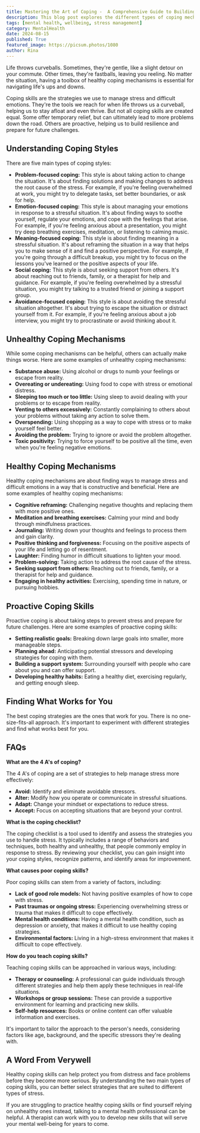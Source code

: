 ```yaml
---
title: Mastering the Art of Coping -  A Comprehensive Guide to Building Healthy Mechanisms
description: This blog post explores the different types of coping mechanisms, highlighting the difference between healthy and unhealthy coping strategies. It provides a comprehensive guide to building a toolbox of healthy coping skills to manage stress and difficult emotions.
tags: [mental health, wellbeing, stress management]
category: MentalHealth
date: 2024-08-15
published: True
featured_image: https://picsum.photos/1080
author: Rina
---
```



Life throws curveballs. Sometimes, they're gentle, like a slight detour on your commute. Other times, they're fastballs, leaving you reeling.  No matter the situation, having a toolbox of healthy coping mechanisms is essential for navigating life's ups and downs. 

Coping skills are the strategies we use to manage stress and difficult emotions. They're the tools we reach for when life throws us a curveball, helping us to stay afloat and even thrive. But not all coping skills are created equal. Some offer temporary relief, but can ultimately lead to more problems down the road. Others are proactive, helping us to build resilience and prepare for future challenges.

## Understanding Coping Styles

There are five main types of coping styles:

* **Problem-focused coping:** This style is about taking action to change the situation. It's about finding solutions and making changes to address the root cause of the stress. For example, if you're feeling overwhelmed at work, you might try to delegate tasks, set better boundaries, or ask for help.
* **Emotion-focused coping:** This style is about managing your emotions in response to a stressful situation. It's about finding ways to soothe yourself, regulate your emotions, and cope with the feelings that arise. For example, if you're feeling anxious about a presentation, you might try deep breathing exercises, meditation, or listening to calming music.
* **Meaning-focused coping:** This style is about finding meaning in a stressful situation. It's about reframing the situation in a way that helps you to make sense of it and find a positive perspective. For example, if you're going through a difficult breakup, you might try to focus on the lessons you've learned or the positive aspects of your life.
* **Social coping:** This style is about seeking support from others. It's about reaching out to friends, family, or a therapist for help and guidance. For example, if you're feeling overwhelmed by a stressful situation, you might try talking to a trusted friend or joining a support group.
* **Avoidance-focused coping:** This style is about avoiding the stressful situation altogether. It's about trying to escape the situation or distract yourself from it. For example, if you're feeling anxious about a job interview, you might try to procrastinate or avoid thinking about it.

## Unhealthy Coping Mechanisms

While some coping mechanisms can be helpful, others can actually make things worse. Here are some examples of unhealthy coping mechanisms:

* **Substance abuse:** Using alcohol or drugs to numb your feelings or escape from reality.
* **Overeating or undereating:** Using food to cope with stress or emotional distress.
* **Sleeping too much or too little:** Using sleep to avoid dealing with your problems or to escape from reality.
* **Venting to others excessively:**  Constantly complaining to others about your problems without taking any action to solve them.
* **Overspending:** Using shopping as a way to cope with stress or to make yourself feel better.
* **Avoiding the problem:**  Trying to ignore or avoid the problem altogether.
* **Toxic positivity:**  Trying to force yourself to be positive all the time, even when you're feeling negative emotions.

## Healthy Coping Mechanisms

Healthy coping mechanisms are about finding ways to manage stress and difficult emotions in a way that is constructive and beneficial. Here are some examples of healthy coping mechanisms:

* **Cognitive reframing:**  Challenging negative thoughts and replacing them with more positive ones.
* **Meditation and breathing exercises:**  Calming your mind and body through mindfulness practices.
* **Journaling:**  Writing down your thoughts and feelings to process them and gain clarity.
* **Positive thinking and forgiveness:**  Focusing on the positive aspects of your life and letting go of resentment.
* **Laughter:**  Finding humor in difficult situations to lighten your mood.
* **Problem-solving:**  Taking action to address the root cause of the stress.
* **Seeking support from others:**  Reaching out to friends, family, or a therapist for help and guidance.
* **Engaging in healthy activities:**  Exercising, spending time in nature, or pursuing hobbies.

## Proactive Coping Skills

Proactive coping is about taking steps to prevent stress and prepare for future challenges. Here are some examples of proactive coping skills:

* **Setting realistic goals:**  Breaking down large goals into smaller, more manageable steps.
* **Planning ahead:**  Anticipating potential stressors and developing strategies for coping with them.
* **Building a support system:**  Surrounding yourself with people who care about you and can offer support.
* **Developing healthy habits:**  Eating a healthy diet, exercising regularly, and getting enough sleep.

## Finding What Works for You

The best coping strategies are the ones that work for you. There is no one-size-fits-all approach. It's important to experiment with different strategies and find what works best for you.

## FAQs

**What are the 4 A's of coping?**

The 4 A's of coping are a set of strategies to help manage stress more effectively:

* **Avoid:** Identify and eliminate avoidable stressors.
* **Alter:** Modify how you operate or communicate in stressful situations.
* **Adapt:** Change your mindset or expectations to reduce stress.
* **Accept:** Focus on accepting situations that are beyond your control.

**What is the coping checklist?**

The coping checklist is a tool used to identify and assess the strategies you use to handle stress. It typically includes a range of behaviors and techniques, both healthy and unhealthy, that people commonly employ in response to stress. By reviewing your checklist, you can gain insight into your coping styles, recognize patterns, and identify areas for improvement.

**What causes poor coping skills?**

Poor coping skills can stem from a variety of factors, including:

* **Lack of good role models:**  Not having positive examples of how to cope with stress.
* **Past traumas or ongoing stress:**  Experiencing overwhelming stress or trauma that makes it difficult to cope effectively.
* **Mental health conditions:**  Having a mental health condition, such as depression or anxiety, that makes it difficult to use healthy coping strategies.
* **Environmental factors:**  Living in a high-stress environment that makes it difficult to cope effectively.

**How do you teach coping skills?**

Teaching coping skills can be approached in various ways, including:

* **Therapy or counseling:**  A professional can guide individuals through different strategies and help them apply these techniques in real-life situations.
* **Workshops or group sessions:**  These can provide a supportive environment for learning and practicing new skills.
* **Self-help resources:**  Books or online content can offer valuable information and exercises.

It's important to tailor the approach to the person's needs, considering factors like age, background, and the specific stressors they're dealing with.

## A Word From Verywell

Healthy coping skills can help protect you from distress and face problems before they become more serious. By understanding the two main types of coping skills, you can better select strategies that are suited to different types of stress.

If you are struggling to practice healthy coping skills or find yourself relying on unhealthy ones instead, talking to a mental health professional can be helpful. A therapist can work with you to develop new skills that will serve your mental well-being for years to come.
